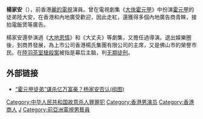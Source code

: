{{multiple issues|
{{advert|time=2013-07-29T20:25:05+00:00}}
{{copyedit|time=2013-07-29T20:25:05+00:00}}
{{non-free|time=2013-07-29T20:25:05+00:00}}
{{unreferenced|time=2013-07-29T20:25:05+00:00}}
}}
'''楊家安'''（{{bd|1953年||catIdx=Y}}），前香港[[麗的電視|麗的電視]]演員。曾在電視劇集《[[大俠霍元甲|大俠霍元甲]]》中扮演[[霍元甲|霍元甲]]的徒弟陸大安，在香港和內地廣受歡迎，因此走紅，還獲得多個內地廣告商青睞，接拍電飯煲等廣告。

楊家安還參演過《[[大地恩情|大地恩情]]》和《大丈夫》等劇集，又擔任過導演。退出娛樂圈後，到商界發展，為上市公司香港楊氏集團有限公司的主席，又是佛山市的榮譽市民。在[[陸羽茶室槍殺案|陸羽茶室槍殺案]]被指是幕后主脑，判[[无期徒刑|无期徒刑]]。


== 外部链接 ==
*[http://news.sohu.com/20061026/n246013978.shtml “霍元甲徒弟”谋杀亿万富豪？杨家安否认(组图)] {{Wayback|url=http://news.sohu.com/20061026/n246013978.shtml |date=20190822194407 }}

[[Category:中华人民共和国故意杀人罪罪犯|Category:中华人民共和国故意杀人罪罪犯]]
[[Category:香港男演员|Category:香港男演员]]
[[Category:香港商人|Category:香港商人]]
[[Category:杨姓|J]]
[[Category:前亞洲電視男藝員|Category:前亞洲電視男藝員]]